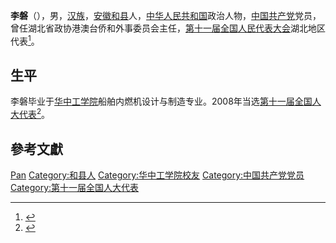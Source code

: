 {{Otheruses|other=名为李磐的其他人物|李磐}}

'''李磐'''（{{bd|1950年||}}），男，[[汉族|汉族]]，[[安徽|安徽]][[和县|和县]]人，[[中华人民共和国|中华人民共和国]]政治人物，[[中国共产党|中国共产党]]党员，曾任湖北省政协港澳台侨和外事委员会主任，[[第十一届全国人民代表大会|第十一届全国人民代表大会]]湖北地区代表<ref>{{cite web|author=新华网|title=第十一届全国人大代表|url=http://news.xinhuanet.com/ziliao/2008-03/03/content_7708230.htm?node=36628|publisher=新华网|accessdate=2014-01-07|archive-date=2014-01-10|archive-url=https://web.archive.org/web/20140110211415/http://news.xinhuanet.com/ziliao/2008-03/03/content_7708230.htm?node=36628|dead-url=no}}</ref>。

== 生平 ==
李磐毕业于[[华中工学院|华中工学院]]船舶内燃机设计与制造专业。2008年当选[[第十一届全国人大代表|第十一届全国人大代表]]<ref>{{cite news|title=全国人大代表信息-李磐|url= http://210.82.31.1:8084/delegate/viewDelegate.action?dbid=111593|accessdate=2013-04-05|newspaper=全国人大网|archive-url=https://web.archive.org/web/20140505071939/http://www.npc.gov.cn/delegate/viewDelegate.action?dbid=111593|archive-date=2014-05-05|dead-url=yes}}</ref>。

== 參考文獻 ==
{{reflist}}

{{Authority control}}
{{DEFAULTSORT:Li李}}
[[Category:李姓|Pan]]
[[Category:和县人|Category:和县人]]
[[Category:华中工学院校友|Category:华中工学院校友]]
[[Category:中国共产党党员|Category:中国共产党党员]]
[[Category:第十一届全国人大代表|Category:第十一届全国人大代表]]